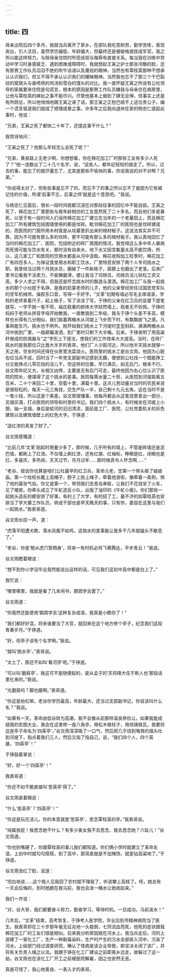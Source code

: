```yaml
---
---
---
```

title: 四
---





母亲出院后四个多月，我就当兵离开了家乡。在部队我吃苦耐劳，勤学苦练，表现突出，引人注目，虽然学历偏低、年龄偏大，但最终还是被破格提拔成军官。我之所以能这样努力，与陪母亲住院时所受歧视与侮辱有直接关系。每当我在训练中劳动中学习时身感疲乏、遇到困难或障碍时，我就想起王寅之护士那张冷酷的脸，还有那男工作队员滔滔不绝的吹牛话语以及蔑视的眼神，当然也有覃桂英那种不想承认认识我们，但又不得不承认认识我们的暧昧眼神。当然我也忘不了那三个干巴裂纹的窝窝头与香喷喷的鸡汤和雪白的馒头的对比。我一直怀疑王寅之所说有公社领导的家属要来住院是句谎言，根本的原因是那男工作队员嫌我与母亲住在病房里，让他与覃桂英的麻扯之事不能尽兴。尽管他基本上做到了肆无忌惮，但事实上还是有所顾忌，所以他悄悄地跟王寅之递了话，那王寅之正愁巴结不上这位贵公子，编一个谎言驱逐我们就成了顺理成章之事。许多年之后我向退休在家的杨忠仁提起此事时，他说：

“兄弟，王寅之死了都快二十年了，还提这事干什么？”

我惊讶地问：

“王寅之死了？他那么年轻怎么会死了呢？”

“兄弟，黄泉路上无老少啊，你想想看，你在棉花加工厂时那些工友有多少人死了？”他一连数出了二十几个名字，说，“这些人，都年纪轻轻的就走了。所以，过去的事，能忘了的就尽量忘了，尤其是那些不愉快的事，你说我说的对不对啊？兄弟。”

“你说得太对了，但有些事是忘不了的，而忘不了的事之所以忘不了是因为它有被记住的价值，所谓‘前事不忘，后事之师’就是这个意思吧。"我说。

与杨忠仁见面后，很长一段时间我都沉浸在对那段往事的回忆中不能自拔。王寅之死了，棉花加工厂里那些与我年龄相仿的工友竟然死了二十多名，而且他们多是暴死，以至于有一段时间人们谣传棉花加工厂建立在当年的一个老墓田上，而且棉花加工厂所有建筑包括围墙使用的都是坟砖。毗邻棉花加工厂的医院也是坟砖建成的，而医院的门窗所用木材竟是从坟墓里扒出来的棺材板子。这说法其实并不可靠，因为不可能有那么多的坟砖，更不可能有那么多的棺材板子。我认真地回忆了当时的棉花加工厂、医院，包括附近的砖厂周围的情况，我觉得这么多中年人暴病而死很可能与饮水有关，那时没有自来水，地下水又因含氟量太高不能饮用，所以，这几家工厂和医院的饮用水都是从河中汲取。棉花收购加工旺季时，棉花加工厂有四百多人，为保证食堂用水和职工饮水，厂里特意安排了两个人专司挑水之职。我曾经当过两个月挑水员，磨破了一件新褂子，肩膀上也磨出了老茧。后来厂里书记看我干活卖力，不偷懒磨滑，便让我当了司磅员。司磅员活儿轻松工资又高，多少人求之不得，但我还是怀念挑水时的飘逸与潇洒。棉花加工厂与我一起挑水的那个小伙姓于名铮，是我的启蒙老师的儿子，他的父亲曾经担任过国民党军队的空军机械师，操胶东口音，写得一手好字。“文革”初期有墙必写毛主席语录，学校的老师拿着尺子，起上格子，写了涂涂了写，于铮的父亲在红卫兵的监督下提笔就写，一字不脱一笔不苟，端庄稳重的颜体大字跃然墙上，观者无不钦佩。于铮的妈妈于老师从拼音字母开始教我，一直教我到二年级，我与于铮个头差不多高，模样也长得有几分相似，我们挑着两桶水从河堤上飞步而下时，有飘飘欲飞之感。凡事熟能生巧，挑水也不例外。刚开始我们挑水上下河堤时歪歪斜斜，满满两桶水从河中挑到厂里，一路颠簸泼洒，到厂里时只剩下大半桶。后来，于铮发明了用高粱秆做成的防溅器与“之”字形上下提法，使我们的工作效率大大提高。当时，在砖厂挑水的是我那位只比我大半岁的表哥，他们厂人少距河近，所以他半天挑水就够一天之用，空余时间还得在伙房里洗菜烧火。医院里的挑水工是谷文雨，他因为心脏右位当兵不成，回村当了一年党支部副书记感到无趣，便想到公社找一个既能挣工分又能挣点儿零花钱的活儿干。但这样的位置，早已满员，如无后门，根本不行。谷文雨年纪又大，长相又凶悍，主要是无有后门可走，最终他因为右心位认识了医院的院长，便谋得了这个挑水的差事。医院每需水量二十担，从医院到河堤距离五百米，二十个来回二十里，空载十里，满载十里。这点儿劳动量对当时的农民来说是很轻松的，每天一元三角钱，交生产队一半，自己剩十九元五角，这在当时不是一笔小钱，所以这是个美差。谷文雨很懂事，他每月都会从这笔钱里拿出一部分，买烟买酒，打点医院的领导和村里的书记。我们四个挑水人，有时候坐在河堤上小憩，抽一支烟，身后是蛟河的汩汩清流，面前是工厂、医院、公社党委机关的灰色建筑以及建筑墙壁上的红色大字。于铮道：

“造红漆的真发了财了。”

谷文雨感慨道：

“比前几年‘文革’刚起时用量少多了，那时候，几乎所有的墙上，不管是砖墙还是泥巴墙，都刷上了红漆。不仅墙上刷红漆，还有红旗、红袖标，睁眼是红，闭眼也是红，多喜庆，多热闹，天天过节，月月过年……那时候真令人怀念啊……”

“老谷，按说你也算是咱们公社最早的红卫兵，革命元老，您第一个带头砸了娘娘庙，第一个给校长戴上高帽子，脖子上拴上绳子，牵着他游街，像牵着一条狗，煞了他的嚣张气焰。你又是第一个，带领我们去青岛串联，让我们不花钱坐了火车，见了楼房。你牵头成立了牛虻造反小队，出版了油印的《牛虻小报》。你们那些一起挑头造反的都安排了好事，有的上了大学，有的招了工，最不济的如覃桂英也安排当了学大寨工作队员，转成干部也是早天晩天的事，只有你，委屈在这里与我们一起挑水。”我表哥道。

谷文雨长叹一声，道：

“虎落平阳遭犬欺，落水凤凰不如鸡，这挑水的差事能让我多干几年就磕头不歇息了。”

“老谷，你是‘勉从虎穴暂栖身’，将来一有时机必将飞黄腾达，平步青云！”我说。

谷文雨瞪着眼说：

“想不到你小学没毕业竟然能说出这样的话，可见我们这初中高中都是白上了。”

我忙说：

“哪里哪里，我就是看了几本闲书，鹦鹉学舌罢了。”

谷文雨道：

“你竟然还能使用‘鹦鹉学舌’这种复杂成语，我真是小瞧你了！”

“我们都好好混，将来谁要当了大官，就回来在这个地方修个亭子，纪念我们这段青春岁月。”于铮道。

“好，但亭子该有个名字啊。”我说。

“就叫‘挑水亭’。”表哥说。

“太土了，那还不如叫‘看河亭’呢。”于铮道。

“可以叫‘磨肩亭’，我这可不是随便起的，是从孟子的‘天将降大任于斯人也’那段话里化来的。”我说。

“光磨肩吗？脚也磨啊。”表哥道。

“你这是抬杠嘛，老谷你学历最高，年龄最大，还当过支部副书记，你说该叫什么名？”我说。

“如果有一天，革命由低谷转为高潮，我不会像从前那样温良恭俭让。如果我能成就我的宏图大业，我会在这里修一座八角亭，用松木做柱子，用琉璃做瓦，我要将这座亭子命名为‘四英亭’，”谷文雨深深吸了一口气，然后把几乎烧到嘴唇的烟头吐到河堤下，指点着我们三人，然后又指了指自己，说，“我们四个人，四个英雄，‘四英亭’！”

于铮鼓着掌说：

“好，好一个’四英亭’！”

我表哥道：

“你还不如干脆直接叫‘思英亭’得了。”

谷文雨直着眼说：

“什么‘思英亭’？‘四英亭’！”

“你这是玩花活儿，你的本意就是‘思英亭’，思念覃桂英的亭。”我表哥说。

“纯属放屁！我思念她干什么？有多少美女我不去思念，我去思念她？六趾儿！”谷文雨道。

“你也别嘴硬了，你跟覃桂英的事儿我们都知道。你们俩小学时就建立了革命友谊，上初中时就勾勾搭搭，到了高中，那简直就是不加掩饰，就差钻高粱地了。”于铮道。

谷文雨涨红了脸，说道：

“坦白地说……这个贱人见我回了农村就不理我了，听说攀上高枝了。呸，她总有一天会后悔的，到时她跪在我马前，我也会泼一桶水让她收起来。”

我们一齐说：

“对，谷大哥，我们都要奋斗努力，勤奋学习，等待时机。一旦成功，马前泼水！”

几年后，“文革”结束，高考恢复，于铮考人医学院，毕业后到市精神病院当了医生。我表哥却在三十岁那年毫无征兆地一头栽倒，七窍流血而死，他死的症状跟我棉花加工厂的工友们很是相似。后来我分析原因就在河水上。我当兵走后，河的上游建了一家化工厂，生产一种剧毒染料，生产时产生的污水全部排入河中，污染了河水。上级部门经过调查研究，确认了怪病是该企业导致，即坚决关闭了该厂，并将有关负责人绳之以法。我跟于铮在化工厂建设之前即离乡远走，故躲过了这一劫。谷文雨也在该化工厂开工之前被医院解雇，因之也安然无恙。

真是可惜了，我心地善良、一表入才的表哥。